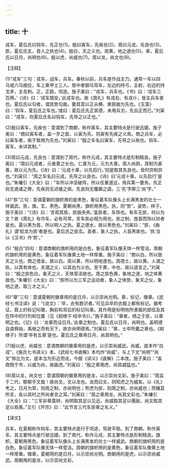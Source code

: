 ```yaml
---
---
---
```

title: 十
---



戎车，夏后氏曰钩车，先正也(1)。殷曰寅车，先疾也(2)。周曰元戎，先良也(3)。旂，夏后氏玄，首人之执也(4)。殷白，天之义也。周黄，地之道也(5)。章，夏后氏以日月，尚明也(6)。殷以虎，尚威也(7)。周以龙，尚文也(8)。

【注释】

(1)“戎车”三句：戎车，战车，兵车。春秋以前，兵车是作战主力。通常一车以四马或六马挽拉，车上乘甲士三人。居中者御马驾车，左边的持弓，主射，右边的持戈矛，主击刺。正，正路，坦途。施子美曰：“戎车，兵车也。《书》曰：‘戎车三百两。’《诗》曰：‘戎车既安。’此戎车也。故《周礼》有戎右、有戎仆，皆主兵车者也。夏后氏以勾者，谓其势勾曲，要其意以正从横、束部曲为先也。《玉藻》曰：‘钩车，夏后氏之车也。’或曰：夏后氏先正其德，未用兵刃，先自正而已。”刘寅曰：“戎车，则夏后氏名曰钩车，先导之以正也。”

(2)殷曰寅车，先疾也：意谓到了商朝，称作寅车，其主要特点是行驶迅捷。施子美曰：“商曰寅车者，盖一岁之首，以寅为先，则寅有先疾之义焉。商之兵车，必曰寅车者，疾于致用为先也。”刘寅曰：“殷之车名曰寅车，先导之以疾也。钩车、寅车，未详其制。”

(3)周曰元戎，先良也：意谓到了周代，称作元戎，其主要特点是形制精良。施子美曰：“周曰元戎者，元者善之长也。仁善为元，元为大善。周人尚舆，其制为甚善，故以元为先。《诗》曰：‘元戎十乘，以先启行。’则是取其先良也。皆时异制异也。”刘寅曰：“周之车名曰元戎，先导之以良也。《诗》曰‘元戎十乘，以先启行’是也。”朱墉引《大全》曰：“车所以冲坚破阵，所以任重道远，用兵第一要务。先正则无诡谲之弊，先疾则无迟缓之病，先良则无覆蹶之虞。三‘先’字即三‘尚’字。”

(4)“旂”三句：意谓夏朝的旗帜用的是黑色，象征着军队像头上长满黑发的壮士一样威武。旂，旗。玄，黑色。夏朝尚黑，旗帜用黑色。执，同“势”。姿势，样子。施子美曰：“《诗》曰：‘言观其旂，旂旐央央。’盖旂者，车饰也。有车无旂，何以为文？故《周礼》有巾车，必有司常，言车旂必相为用也。旂之制，旌首而饰以铃者是也。夏以黑为首，所以明人之执。夏之德水，故以黑色也。”刘寅曰：“旂，《曲礼》谓‘蛟龙为旂’者是也。夏后氏之旂玄。首者，象人之执，人首黑故也。‘执’当以《汉书》作‘势’。”

(5) “殷白”四句：意谓商朝的旗帜用的是白色，象征着军队像天体一样莹洁。周朝的旗帜用的是黄色，象征着军队像黄土地一样厚重。施子美曰：“商以白，所以致天之义也。商之德金，故以白。周以黄，所以明地道也。周德土，故以黄。人谓之执，以其有体也。夫谓之义，以其白为义也。至于黄，中也，故以道言之。”刘寅曰：“殷之旂色白，象天之义，天体莹洁故也。周之旂色黄，象地之道，地之体黄故也。”朱墉引《大全》曰：“旂所以为三军之运动者，象人之体势，象天之仪，象地之道，取三才之义。”

(6)“章”三句：意谓夏朝的徽章用的是日月，以示崇尚光明。章，标记，徽章。《武经七书注译》说：“《说文》：‘卒，衣有题识者。’可见兵卒的衣服上都有标记。据考证，肩上的标记叫徽，胸前和背后的标记叫章。其作用是标明他所隶属的部伍及其在阵中的行列和位置（见《尉缭子·经卒令》）。”施子美曰：“章者，缋之于旂，以章明之也。《记》曰：‘龙章而设日月。’此章之制也。夏后氏以日月，尚明也。盖明德自虞舜始，禹继之而有天下，故亦尚明德焉。”刘寅曰：“章，士卒所戴之章也。《尉缭子》所谓‘卒有五章’是也。夏后氏之章用日月，尚其明也。”

(7)殷以虎，尚威也：意谓商朝的徽章用的是虎，以示崇尚威武。尚威，底本作“白戎”，《施氏七书讲义》本、《武经七书直解》本均作“尚威”，与上下文“尚明”“尚文”排比为文，底本当为形近而讹，今据《讲义》《直解》二本改。施子美曰：“盖商戮于市，以威为尚，故画虎。”刘寅曰：“殷之章用虎，尚其威猛也。”

(8)周以龙，尚文也：意谓周朝的徽章用的是龙，以示崇尚文彩。施子美曰：“周监于二代，郁郁乎文哉！故尚文，文以龙也。龙而曰文，则知虎之为威矣。以《礼》考之，日月为常，则周之制，亦尚明也；熊虎为旂，则周之制，亦尚威也；而穰苴所言，各以其时之所尚者言之耳。”刘寅曰：“周之章用龙，尚其文彩也。”朱墉引《大全》曰：“三军非章莫辨，尚明取其足以见远，尚威取其足以慑敌，尚文取其足以观美。”又引《开宗》曰：“此节言三代车旂章之名义。”

【译文】

兵车，在夏朝称作钩车，其主要特点是行于坦途，驾驶平稳。到了商朝，称作寅车，其主要特点是行驶迅捷。到了周代，称作元戎，其主要特点是形制精良。旗帜，夏朝用黑色，象征着军队像头上长满黑发的壮士一样威武。商朝的旗帜用的是白色，象征着军队像天体一样莹洁。周朝的旗帜用的是黄色，象征着军队像黄土地一样厚重。徽章，夏朝用的是日月，以示崇尚光明。商朝用的是虎，以示崇尚威武。周朝用的是龙，以示崇尚文彩。